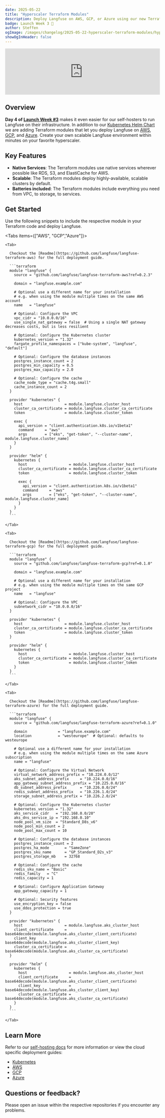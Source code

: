```yaml
---
date: 2025-05-22
title: "Hyperscaler Terraform Modules"
description: Deploy Langfuse on AWS, GCP, or Azure using our new Terraform modules.
badge: Launch Week 3 🚀
author: Steffen
ogImage: /images/changelog/2025-05-22-hyperscaler-terraform-modules/hyperscaler-templates.png
showOgInHeader: false
---
```



<ChangelogHeader />

<iframe
  width="100%"
  src="https://www.youtube.com/embed/fJqLIVgxink"
  title="Custom Dashboards"
  frameBorder="0"
  allow="accelerometer; autoplay; clipboard-write; encrypted-media; gyroscope; picture-in-picture"
  className="aspect-video rounded border mt-6"
  allowFullScreen
></iframe>

## Overview

**Day 4 of [Launch Week #3](/blog/2025-05-19-launch-week-3)** makes it even easier for our self-hosters to run Langfuse on their infrastructure.
In addition to our [Kubernetes Helm Chart](https://github.com/langfuse/langfuse-k8s) we are adding Terraform modules that let you deploy Langfuse on [AWS](https://github.com/langfuse/langfuse-terraform-aws), [GCP](https://github.com/langfuse/langfuse-terraform-gcp), and [Azure](https://github.com/langfuse/langfuse-terraform-azure).
Create your own scalable Langfuse environment within minutes on your favorite hyperscaler.

## Key Features

- **Native Services**: The Terraform modules use native services wherever possible like RDS, S3, and ElastiCache for AWS.
- **Scalable**: The Terraform modules deploy highly-available, scalable clusters by default.
- **Batteries included**: The Terraform modules include everything you need from VPC, to storage, to services.

## Get Started

Use the following snippets to include the respective module in your Terraform code and deploy Langfuse.

  <Tabs items={["AWS", "GCP","Azure"]}>

    <Tab>

      Checkout the [Readme](https://github.com/langfuse/langfuse-terraform-aws) for the full deployment guide.

      ```terraform
      module "langfuse" {
        source = "github.com/langfuse/langfuse-terraform-aws?ref=0.2.3"

        domain = "langfuse.example.com"

        # Optional use a different name for your installation
        # e.g. when using the module multiple times on the same AWS account
        name   = "langfuse"

        # Optional: Configure the VPC
        vpc_cidr = "10.0.0.0/16"
        use_single_nat_gateway = false  # Using a single NAT gateway decreases costs, but is less resilient

        # Optional: Configure the Kubernetes cluster
        kubernetes_version = "1.32"
        fargate_profile_namespaces = ["kube-system", "langfuse", "default"]

        # Optional: Configure the database instances
        postgres_instance_count = 2
        postgres_min_capacity = 0.5
        postgres_max_capacity = 2.0

        # Optional: Configure the cache
        cache_node_type = "cache.t4g.small"
        cache_instance_count = 2
      }

      provider "kubernetes" {
        host                   = module.langfuse.cluster_host
        cluster_ca_certificate = module.langfuse.cluster_ca_certificate
        token                  = module.langfuse.cluster_token

        exec {
          api_version = "client.authentication.k8s.io/v1beta1"
          command     = "aws"
          args        = ["eks", "get-token", "--cluster-name", module.langfuse.cluster_name]
        }
      }

      provider "helm" {
        kubernetes {
          host                   = module.langfuse.cluster_host
          cluster_ca_certificate = module.langfuse.cluster_ca_certificate
          token                  = module.langfuse.cluster_token

          exec {
            api_version = "client.authentication.k8s.io/v1beta1"
            command     = "aws"
            args        = ["eks", "get-token", "--cluster-name", module.langfuse.cluster_name]
          }
        }
      }
      ```

    </Tab>

    <Tab>

      Checkout the [Readme](https://github.com/langfuse/langfuse-terraform-gcp) for the full deployment guide.

      ```terraform
      module "langfuse" {
        source = "github.com/langfuse/langfuse-terraform-gcp?ref=0.1.0"

        domain = "langfuse.example.com"

        # Optional use a different name for your installation
        # e.g. when using the module multiple times on the same GCP project
        name   = "langfuse"

        # Optional: Configure the VPC
        subnetwork_cidr = "10.0.0.0/16"
      }

      provider "kubernetes" {
        host                   = module.langfuse.cluster_host
        cluster_ca_certificate = module.langfuse.cluster_ca_certificate
        token                  = module.langfuse.cluster_token
      }

      provider "helm" {
        kubernetes {
          host                   = module.langfuse.cluster_host
          cluster_ca_certificate = module.langfuse.cluster_ca_certificate
          token                  = module.langfuse.cluster_token
        }
      }
      ```

    </Tab>

    <Tab>

      Checkout the [Readme](https://github.com/langfuse/langfuse-terraform-azure) for the full deployment guide.

      ```terraform
      module "langfuse" {
        source = "github.com/langfuse/langfuse-terraform-azure?ref=0.1.0"

        domain              = "langfuse.example.com"
        location            = "westeurope"  # Optional: defaults to westeurope

        # Optional use a different name for your installation
        # e.g. when using the module multiple times on the same Azure subscription
        name = "langfuse"

        # Optional: Configure the Virtual Network
        virtual_network_address_prefix = "10.224.0.0/12"
        aks_subnet_address_prefix     = "10.224.0.0/16"
        app_gateway_subnet_address_prefix = "10.225.0.0/16"
        db_subnet_address_prefix      = "10.226.0.0/24"
        redis_subnet_address_prefix   = "10.226.1.0/24"
        storage_subnet_address_prefix = "10.226.2.0/24"

        # Optional: Configure the Kubernetes cluster
        kubernetes_version = "1.32"
        aks_service_cidr   = "192.168.0.0/20"
        aks_dns_service_ip = "192.168.0.10"
        node_pool_vm_size  = "Standard_D8s_v6"
        node_pool_min_count = 2
        node_pool_max_count = 10

        # Optional: Configure the database instances
        postgres_instance_count = 2
        postgres_ha_mode       = "SameZone"
        postgres_sku_name      = "GP_Standard_D2s_v3"
        postgres_storage_mb    = 32768

        # Optional: Configure the cache
        redis_sku_name = "Basic"
        redis_family   = "C"
        redis_capacity = 1

        # Optional: Configure Application Gateway
        app_gateway_capacity = 1

        # Optional: Security features
        use_encryption_key = false
        use_ddos_protection = true
      }

      provider "kubernetes" {
        host                   = module.langfuse.aks_cluster_host
        client_certificate     = base64decode(module.langfuse.aks_cluster_client_certificate)
        client_key             = base64decode(module.langfuse.aks_cluster_client_key)
        cluster_ca_certificate = base64decode(module.langfuse.aks_cluster_ca_certificate)
      }

      provider "helm" {
        kubernetes {
          host                   = module.langfuse.aks_cluster_host
          client_certificate     = base64decode(module.langfuse.aks_cluster_client_certificate)
          client_key             = base64decode(module.langfuse.aks_cluster_client_key)
          cluster_ca_certificate = base64decode(module.langfuse.aks_cluster_ca_certificate)
        }
      }
      ```

    </Tab>

  </Tabs>

## Learn More

Refer to our [self-hosting docs](/self-hosting) for more information or view the cloud specific deployment guides:

- [Kubernetes](/self-hosting/kubernetes-helm)
- [AWS](/self-hosting/aws)
- [GCP](/self-hosting/gcp)
- [Azure](/self-hosting/azure)

## Questions or feedback?

Please open an issue within the respective repositories if you encounter any problems.
